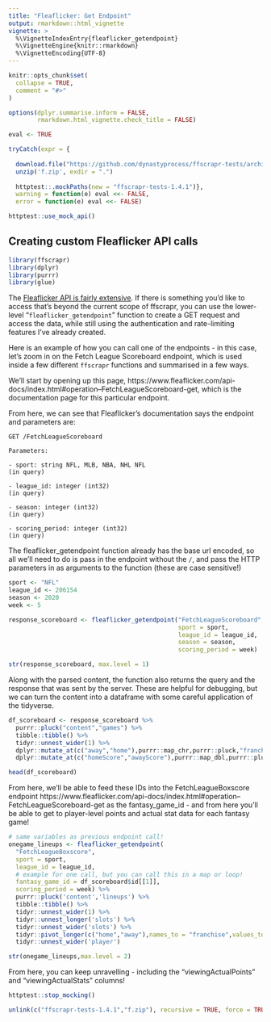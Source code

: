 ```yaml
---
title: "Fleaflicker: Get Endpoint"
output: rmarkdown::html_vignette
vignette: >
  %\VignetteIndexEntry{fleaflicker_getendpoint}
  %\VignetteEngine{knitr::rmarkdown}
  %\VignetteEncoding{UTF-8}
---
```


```r
knitr::opts_chunk$set(
  collapse = TRUE,
  comment = "#>"
)

options(dplyr.summarise.inform = FALSE,
        rmarkdown.html_vignette.check_title = FALSE)

eval <- TRUE

tryCatch(expr = {
  
  download.file("https://github.com/dynastyprocess/ffscrapr-tests/archive/1.4.1.zip","f.zip")
  unzip('f.zip', exdir = ".")
  
  httptest::.mockPaths(new = "ffscrapr-tests-1.4.1")},
  warning = function(e) eval <<- FALSE,
  error = function(e) eval <<- FALSE)

httptest::use_mock_api()
```

## Creating custom Fleaflicker API calls

```r
library(ffscrapr)
library(dplyr)
library(purrr)
library(glue)
```

The [Fleaflicker API is fairly extensive](https://www.fleaflicker.com/api-docs/index.html). If there is something you'd like to access that's beyond the current scope of ffscrapr, you can use the lower-level "`fleaflicker_getendpoint`" function to create a GET request and access the data, while still using the authentication and rate-limiting features I've already created. 

Here is an example of how you can call one of the endpoints - in this case, let's zoom in on the Fetch League Scoreboard endpoint, which is used inside a few different `ffscrapr` functions and summarised in a few ways. 

We'll start by opening up this page, https://www.fleaflicker.com/api-docs/index.html#operation--FetchLeagueScoreboard-get, which is the documentation page for this particular endpoint. 

From here, we can see that Fleaflicker's documentation says the endpoint and parameters are: 

```
GET /FetchLeagueScoreboard

Parameters:

- sport: string NFL, MLB, NBA, NHL NFL
(in query)

- league_id: integer (int32)
(in query)

- season: integer (int32)
(in query)

- scoring_period: integer (int32)
(in query)
```
The fleaflicker_getendpoint function already has the base url encoded, so all we'll need to do is pass in the endpoint without the `/`, and pass the HTTP parameters in as arguments to the function (these are case sensitive!)

```r
sport <- "NFL"
league_id <- 206154
season <- 2020
week <- 5

response_scoreboard <- fleaflicker_getendpoint("FetchLeagueScoreboard",
                                               sport = sport, 
                                               league_id = league_id, 
                                               season = season, 
                                               scoring_period = week)

str(response_scoreboard, max.level = 1)
```

Along with the parsed content, the function also returns the query and the response that was sent by the server. These are helpful for debugging, but we can turn the content into a dataframe with some careful application of the tidyverse. 

```r
df_scoreboard <- response_scoreboard %>% 
  purrr::pluck("content","games") %>% 
  tibble::tibble() %>% 
  tidyr::unnest_wider(1) %>% 
  dplyr::mutate_at(c("away","home"),purrr::map_chr,purrr::pluck,"franchise_name"="name") %>% 
  dplyr::mutate_at(c("homeScore","awayScore"),purrr::map_dbl,purrr::pluck,"score","value")

head(df_scoreboard)
```

From here, we'll be able to feed these IDs into the FetchLeagueBoxscore endpoint https://www.fleaflicker.com/api-docs/index.html#operation--FetchLeagueScoreboard-get as the fantasy_game_id - and from here you'll be able to get to player-level points and actual stat data for each fantasy game!

```r
# same variables as previous endpoint call!
onegame_lineups <- fleaflicker_getendpoint(
  "FetchLeagueBoxscore",
  sport = sport, 
  league_id = league_id, 
  # example for one call, but you can call this in a map or loop! 
  fantasy_game_id = df_scoreboard$id[[1]], 
  scoring_period = week) %>% 
  purrr::pluck('content','lineups') %>% 
  tibble::tibble() %>% 
  tidyr::unnest_wider(1) %>% 
  tidyr::unnest_longer('slots') %>% 
  tidyr::unnest_wider('slots') %>% 
  tidyr::pivot_longer(c("home","away"),names_to = "franchise",values_to = "player") %>% 
  tidyr::unnest_wider('player')

str(onegame_lineups,max.level = 2)
```

From here, you can keep unravelling - including the "viewingActualPoints" and "viewingActualStats" columns!

```r
httptest::stop_mocking()

unlink(c("ffscrapr-tests-1.4.1","f.zip"), recursive = TRUE, force = TRUE)
```

